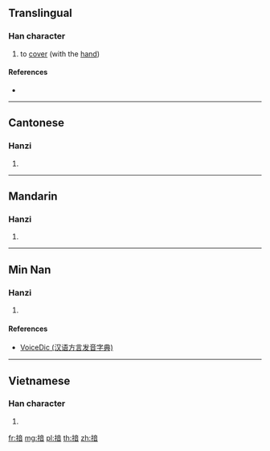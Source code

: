 ==Translingual==

===Han character===
{{Han char|rn=64|rad=手|as=09|sn=12|four=|canj=QYTA|ids=⿰扌音}}

# to [[cover]] (with the [[hand]])

====References====
* {{Han ref|kx=0443.020|dkj=12361|dj=0794.040|hdz=31923.070|uh=63DE|ud=25566}}

----

==Cantonese==

===Hanzi===
{{yue-hanzi|jyut=[[ngam2]]|y=ngam2}}

# {{defn|lang=yue|sort=手09}}

----

==Mandarin==

===Hanzi===
{{cmn-hanzi|pin=[[ǎn]] ([[an3]])|wg=an<sup>3</sup>}}

# {{defn|lang=cmn|sort=手09}}

----

==Min Nan==

===Hanzi===
{{nan-hanzi|poj=[[ám]]}}

# {{defn|lang=nan|sort=手09}}

====References====
* [http://cn.voicedic.com VoiceDic (汉语方言发音字典)]

----

==Vietnamese==

===Han character===
{{vi-hantu|rs=手09|ẵm}}

# {{defn|lang=vi|sort=手09}}

[[fr:揞]]
[[mg:揞]]
[[pl:揞]]
[[th:揞]]
[[zh:揞]]